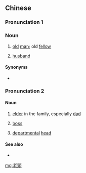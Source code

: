 {{also|老头}}
==Chinese==
{{zh-forms|s=老头}}

===Pronunciation 1===
{{zh-pron
|m=lǎotóu,er=y
|c=lou5 tau4
|mn=xm,zz,tw:lāu-thâu/qz:lǎu-thâu
|cat=n
}}

===Noun===
{{zh-noun}}

# {{lb|zh|often|disrespectful}} [[old]] [[man]]; old [[fellow]]
# {{lb|zh|colloquial}} [[husband]]

====Synonyms====
* {{zh-l|老頭子}}

===Pronunciation 2===
{{zh-pron
|c=lou5 tau4-2
|cat=n
}}

====Noun====
{{zh-noun}} {{tcx|Cantonese|lang=zh}}

# {{lb|zh|non-face-to-face}} [[elder]] in the family, especially [[dad]]
# {{lb|zh|non-face-to-face}} [[boss]]
# {{lb|zh|humorous}} [[departmental]] [[head]]

====See also====
* {{zh-l|老豆}}

[[mg:老頭]]